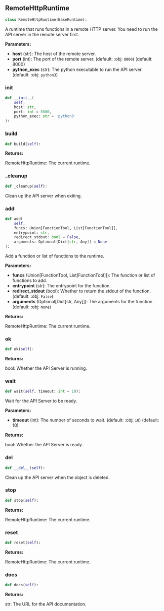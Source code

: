 <a id="camel.runtimes.remote_http_runtime"></a>

<a id="camel.runtimes.remote_http_runtime.RemoteHttpRuntime"></a>

## RemoteHttpRuntime

```python
class RemoteHttpRuntime(BaseRuntime):
```

A runtime that runs functions in a remote HTTP server.
You need to run the API server in the remote server first.

**Parameters:**

- **host** (str): The host of the remote server.
- **port** (int): The port of the remote server. (default: :obj: `8000`) (default:  8000)
- **python_exec** (str): The python executable to run the API server. (default: :obj: `python3`)

<a id="camel.runtimes.remote_http_runtime.RemoteHttpRuntime.__init__"></a>

### __init__

```python
def __init__(
    self,
    host: str,
    port: int = 8000,
    python_exec: str = 'python3'
):
```

<a id="camel.runtimes.remote_http_runtime.RemoteHttpRuntime.build"></a>

### build

```python
def build(self):
```

**Returns:**

  RemoteHttpRuntime: The current runtime.

<a id="camel.runtimes.remote_http_runtime.RemoteHttpRuntime._cleanup"></a>

### _cleanup

```python
def _cleanup(self):
```

Clean up the API server when exiting.

<a id="camel.runtimes.remote_http_runtime.RemoteHttpRuntime.add"></a>

### add

```python
def add(
    self,
    funcs: Union[FunctionTool, List[FunctionTool]],
    entrypoint: str,
    redirect_stdout: bool = False,
    arguments: Optional[Dict[str, Any]] = None
):
```

Add a function or list of functions to the runtime.

**Parameters:**

- **funcs** (Union[FunctionTool, List[FunctionTool]]): The function or list of functions to add.
- **entrypoint** (str): The entrypoint for the function.
- **redirect_stdout** (bool): Whether to return the stdout of the function. (default: :obj: `False`)
- **arguments** (Optional[Dict[str, Any]]): The arguments for the function. (default: :obj: `None`)

**Returns:**

  RemoteHttpRuntime: The current runtime.

<a id="camel.runtimes.remote_http_runtime.RemoteHttpRuntime.ok"></a>

### ok

```python
def ok(self):
```

**Returns:**

  bool: Whether the API Server is running.

<a id="camel.runtimes.remote_http_runtime.RemoteHttpRuntime.wait"></a>

### wait

```python
def wait(self, timeout: int = 10):
```

Wait for the API Server to be ready.

**Parameters:**

- **timeout** (int): The number of seconds to wait. (default: :obj: `10`) (default:  10)

**Returns:**

  bool: Whether the API Server is ready.

<a id="camel.runtimes.remote_http_runtime.RemoteHttpRuntime.__del__"></a>

### __del__

```python
def __del__(self):
```

Clean up the API server when the object is deleted.

<a id="camel.runtimes.remote_http_runtime.RemoteHttpRuntime.stop"></a>

### stop

```python
def stop(self):
```

**Returns:**

  RemoteHttpRuntime: The current runtime.

<a id="camel.runtimes.remote_http_runtime.RemoteHttpRuntime.reset"></a>

### reset

```python
def reset(self):
```

**Returns:**

  RemoteHttpRuntime: The current runtime.

<a id="camel.runtimes.remote_http_runtime.RemoteHttpRuntime.docs"></a>

### docs

```python
def docs(self):
```

**Returns:**

  str: The URL for the API documentation.
